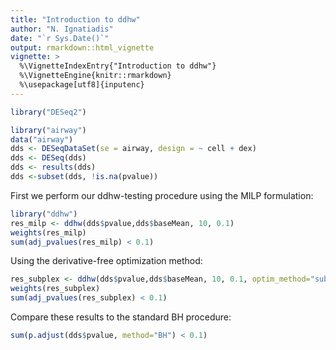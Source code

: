 ```yaml
---
title: "Introduction to ddhw"
author: "N. Ignatiadis"
date: "`r Sys.Date()`"
output: rmarkdown::html_vignette
vignette: >
  %\VignetteIndexEntry{"Introduction to ddhw"}
  %\VignetteEngine{knitr::rmarkdown}
  %\usepackage[utf8]{inputenc}
---
```



```r
library("DESeq2")
```

```r
library("airway")
data("airway")
dds <- DESeqDataSet(se = airway, design = ~ cell + dex)
dds <- DESeq(dds)
dds <- results(dds)
dds <-subset(dds, !is.na(pvalue))
```

First we perform our ddhw-testing procedure using the MILP formulation:
```r
library("ddhw")
res_milp <- ddhw(dds$pvalue,dds$baseMean, 10, 0.1)
weights(res_milp)
sum(adj_pvalues(res_milp) < 0.1)
```

Using the derivative-free optimization method:
```r
res_subplex <- ddhw(dds$pvalue,dds$baseMean, 10, 0.1, optim_method="subplex")
weights(res_subplex)
sum(adj_pvalues(res_subplex) < 0.1)
```

Compare these results to the standard BH procedure:
```r
sum(p.adjust(dds$pvalue, method="BH") < 0.1)
```
